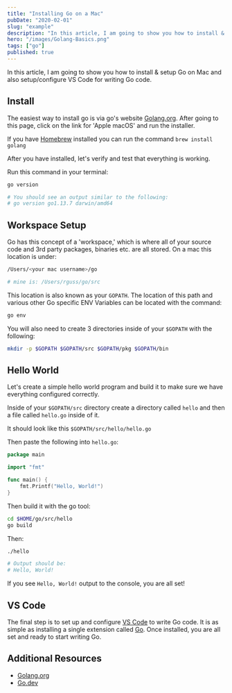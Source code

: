 ```yaml
---
title: "Installing Go on a Mac"
pubDate: "2020-02-01"
slug: "example"
description: "In this article, I am going to show you how to install & setup Go (Golang) on Mac and also setup/configure VS Code for writing Go (Golang) code."
hero: "/images/Golang-Basics.png"
tags: ["go"]
published: true
---
```


In this article, I am going to show you how to install & setup Go on Mac and also setup/configure VS Code for writing Go code.

## Install

The easiest way to install go is via go's website [Golang.org](https://golang.org/dl). After going to this page, click on the link for 'Apple macOS' and run the installer.

If you have [Homebrew](https://brew.sh/) installed you can run the command `brew install golang`

After you have installed, let's verify and test that everything is working.

Run this command in your terminal:

```bash
go version

# You should see an output similar to the following:
# go version go1.13.7 darwin/amd64
```

## Workspace Setup

Go has this concept of a 'workspace,' which is where all of your source code and 3rd party packages, binaries etc. are all stored. On a mac this location is under:

```bash
/Users/<your mac username>/go

# mine is: /Users/rguss/go/src
```

This location is also known as your `GOPATH`. The location of this path and various other Go specific ENV Variables can be located with the command:

```bash
go env
```

You will also need to create 3 directories inside of your `$GOPATH` with the following:

```bash
mkdir -p $GOPATH $GOPATH/src $GOPATH/pkg $GOPATH/bin
```

## Hello World

Let's create a simple hello world program and build it to make sure we have everything configured correctly.

Inside of your `$GOPATH/src` directory create a directory called `hello` and then a file called `hello.go` inside of it.

It should look like this `$GOPATH/src/hello/hello.go`

Then paste the following into `hello.go`:

```go
package main

import "fmt"

func main() {
	fmt.Printf("Hello, World!")
}
```

Then build it with the go tool:

```bash
cd $HOME/go/src/hello
go build
```

Then:

```bash
./hello

# Output should be:
# Hello, World!
```

If you see `Hello, World!` output to the console, you are all set!

## VS Code

The final step is to set up and configure [VS Code](https://code.visualstudio.com/) to write Go code. It is as simple as
installing a single extension called [Go](https://marketplace.visualstudio.com/items?itemName=ms-vscode.Go). Once installed, you are all set and ready to start writing Go.

## Additional Resources

- [Golang.org](https://golang.org/)
- [Go.dev](https://go.dev/)
